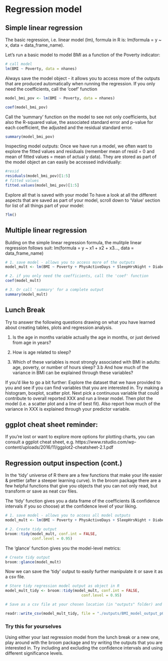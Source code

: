 # Regression model 


##  Simple linear regression 

The basic regression, i.e. linear model (lm), formula in R is: 
lm(formula = y ~ x, data = data_frame_name).



Let's run a basic model to model BMI as a function of the Poverty indicator:
```{r}
# call model
lm(BMI ~ Poverty, data = nhanes)
```

Always save the model object - it allows you to access more of the outputs that are produced automatically when running the regression.
If you only need the coefficients, call the 'coef' function
```{r}

model_bmi_pov <- lm(BMI ~ Poverty, data = nhanes)

coef(model_bmi_pov)

```


Call the 'summary' function on the model to see not only coefficients, but also the R-squared value, the associated standard error and p-value for each coefficient, the adjusted and the residual standard error. 
```{r}

summary(model_bmi_pov)
```

Inspecting model outputs: Once we have run a model, we often want to explore the fitted values and residuals (remember mean of resid = 0 and mean of fitted values = mean of actual y data). They are stored as part of the model object an can easily be accessed individually:
```{r}
#resid
residuals(model_bmi_pov)[1:5]
# fitted values
fitted.values(model_bmi_pov)[1:5]

```

Explore all that is saved with your model
To have a look at all the different aspects that are saved as part of your model, scroll down to 'Value' section for list of all things part of your model:
```{r}

?lm() 
```



## Multiple linear regression 

Bulding on the simple linear regression formula, the mulitple linear regression follows suit:
lm(formula = y ~ x1 + x2 + x3..., data = data_frame_name)

```{r}
# 1. save model - allows you to access more of the outputs
model_mult <- lm(BMI ~ Poverty + PhysActiveDays + SleepHrsNight + Diabetes + SmokeNow + Gender, data = adults)

# 2. if you only need the coefficients, call the 'coef' function
coef(model_mult)

```

```{r}

# 3. Or call 'summary' for a complete output
summary(model_mult)

```

## Lunch Break

Try to answer the following questions drawing on what you have learned about creating tables, plots and regression analysis.

1. Is the age in months variable actually the age in months, or just derived from age in years?

2. How is age related to sleep?

3. Which of these variables is most strongly associated with BMI in adults: age, poverty, or number of hours sleep? 
3.b And how much of the variance in BMI can be explained through these variables?

If you'd like to go a bit further: Explore the dataset that we have provided to you and see if you can find variables that you are interested in. Try making a histogram, boxplot, scatter plot.
Next pick a continuous variable that could contribute to overall reported XXX and run a linear model.
Then plot the model (i.e. a scatter plot and a line of best fit). Also report how much of the variance in XXX is explained through your predictor variable.


## ggplot cheat sheet reminder:

If you're lost or want to explore more options for plotting charts, you can consult a ggplot cheat sheet, e.g. https://www.rstudio.com/wp-content/uploads/2016/11/ggplot2-cheatsheet-2.1.pdf



## Regression output inspection (cont.)

In the 'tidy' universe of R there are a few functions that make your life easier & prettier (after a steeper learning curve).
In the broom package there are a few helpful functions that give you objects that you can not only read, but transform or save as neat csv files.

The 'tidy' function gives you a data frame of the coefficients (& confidence intervals if you so choose) at the confidence level of your liking.
```{r}
# 1. save model - allows you to access all model outputs
model_mult <- lm(BMI ~ Poverty + PhysActiveDays + SleepHrsNight + Diabetes + SmokeNow + Gender, data = adults)

# 2. Create tidy output
broom::tidy(model_mult, conf.int = FALSE, 
            conf.level = 0.95)

```

The 'glance' function gives you the model-level metrics:

```{r}

# Create tidy output
broom::glance(model_mult)

```

Now we can save the 'tidy' output to easily further manipulate it or save it as a csv file.

```{r}

# Store tidy regression model output as object in R
model_mult_tidy <- broom::tidy(model_mult, conf.int = FALSE, 
                                  conf.level = 0.95)

```

```{r}
# Save as a csv file at your chosen location (in "outputs" folder) and name in a meaningful way (e.g. BMI_model_output_p0.05.csv)

readr::write_csv(model_mult_tidy, file = "./outputs/BMI_model_output_p0.05.csv")
```



### Try this for yourselves

Using either your last regression model from the lunch break or a new one, play around with the broom package and try writing the outputs that you are interested in. Try including and excluding the confidence intervals and using different significance levels.


